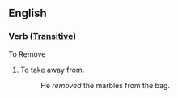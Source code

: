 ==English==
===Verb ([[Transitive]])===
To Remove
# To take away from.
#: He ''removed'' the marbles from the bag.